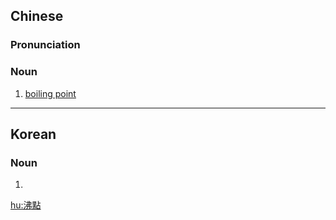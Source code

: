 {{also|沸点}}
==Chinese==
{{zh-forms|s=沸点}}

===Pronunciation===
{{zh-pron
|m=fèidiǎn
|c=fai3 dim2
|mn=hut-tiám
|cat=n
}}

===Noun===
{{zh-noun}}

# [[boiling point]]

----

==Korean==
{{ko-hanjatab}}

===Noun===
{{ko-noun|hangeul=비점}}

# {{hanja form of|비점|boiling point}}

[[hu:沸點]]